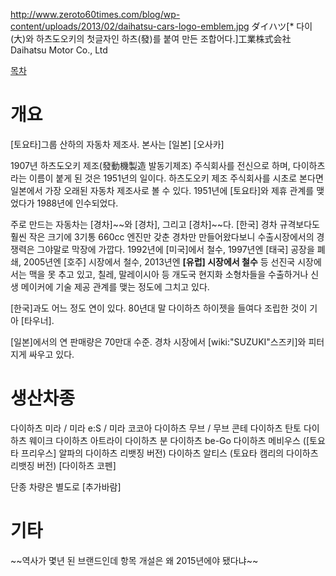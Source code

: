 http://www.zeroto60times.com/blog/wp-content/uploads/2013/02/daihatsu-cars-logo-emblem.jpg
ダイハツ[* 다이(大)와 하츠도오키의 첫글자인 하츠(發)를 붙여 만든 조합어다.]工業株式会社
Daihatsu Motor Co., Ltd

[[목차]]
= 개요 =
[토요타]그룹 산하의 자동차 제조사. 본사는 [일본] [오사카]

1907년 하츠도오키 제조(發動機製造 발동기제조) 주식회사를 전신으로 하며, 다이하츠라는 이름이 붙게 된 것은 1951년의 일이다. 하츠도오키 제조 주식회사를 시초로 본다면 일본에서 가장 오래된 자동차 제조사로 볼 수 있다. 1951년에 [토요타]와 제휴 관계를 맺었다가 1988년에 인수되었다.

주로 만드는 자동차는 [경차]~~와 [경차], 그리고 [경차]~~다. [한국] 경차 규격보다도 훨씬 작은 크기에 3기통 660cc 엔진만 갖춘 경차만 만들어왔다보니 수출시장에서의 경쟁력은 그야말로 막장에 가깝다. 1992년에 [미국]에서 철수, 1997년엔 [태국] 공장을 폐쇄, 2005년엔 [호주] 시장에서 철수, 2013년엔 '''[유럽] 시장에서 철수''' 등 선진국 시장에서는 맥을 못 추고 있고, 칠레, 말레이시아 등 개도국 현지화 소형차들을 수출하거나 신생 메이커에 기술 제공 관계를 맺는 정도에 그치고 있다.

[한국]과도 어느 정도 연이 있다. 80년대 말 다이하츠 하이젯을 들여다 조립한 것이 기아 [타우너].

[일본]에서의 연 판매량은 70만대 수준. 경차 시장에서 [wiki:"SUZUKI"스즈키]와 피터지게 싸우고 있다.

= 생산차종 =
다이하츠 미라 / 미라 e:S / 미라 코코아
다이하츠 무브 / 무브 콘테
다이하츠 탄토
다이하츠 웨이크
다이하츠 아트라이
다이하츠 분
다이하츠 be-Go
다이하츠 메비우스 ([토요타 프리우스] 알파의 다이하츠 리뱃징 버전)
다이하츠 알티스 (토요타 캠리의 다이하츠 리뱃징 버전)
[다이하츠 코펜]

단종 차량은 별도로 [추가바람]

= 기타 =
~~역사가 몇년 된 브랜드인데 항목 개설은 왜 2015년에야 됐다냐~~

